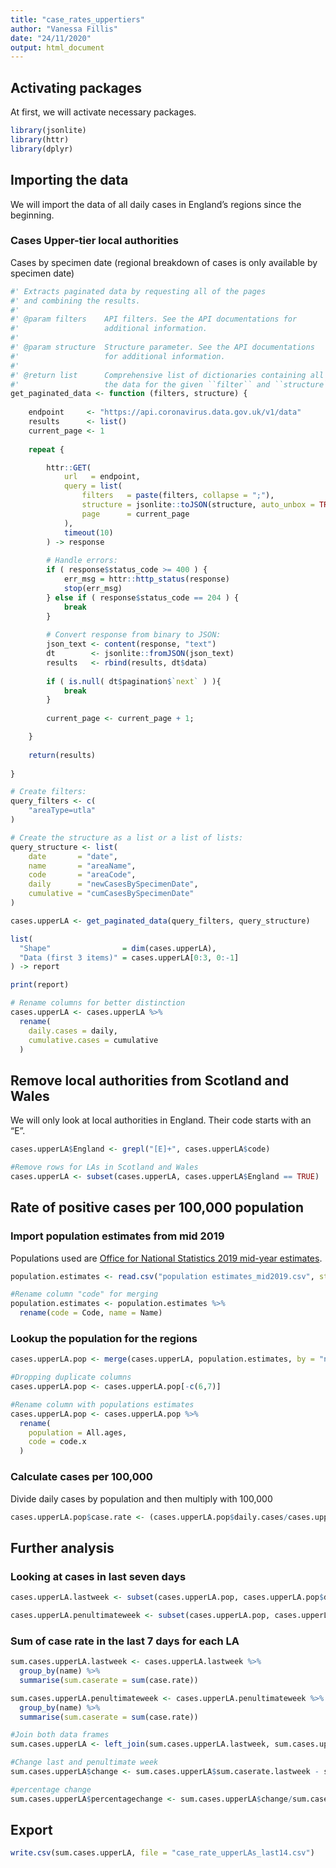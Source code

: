 ```yaml
---
title: "case_rates_uppertiers"
author: "Vanessa Fillis"
date: "24/11/2020"
output: html_document
---
```


## Activating packages

At first, we will activate necessary packages. 

```r
library(jsonlite)
library(httr)
library(dplyr)
```

## Importing the data

We will import the data of all daily cases in England's regions since the beginning. 

### Cases Upper-tier local authorities

Cases by specimen date (regional breakdown of cases is only available by specimen date)

```r
#' Extracts paginated data by requesting all of the pages
#' and combining the results.
#'
#' @param filters    API filters. See the API documentations for 
#'                   additional information.
#'                   
#' @param structure  Structure parameter. See the API documentations 
#'                   for additional information.
#'                   
#' @return list      Comprehensive list of dictionaries containing all 
#'                   the data for the given ``filter`` and ``structure`.`
get_paginated_data <- function (filters, structure) {
  
    endpoint     <- "https://api.coronavirus.data.gov.uk/v1/data"
    results      <- list()
    current_page <- 1
    
    repeat {

        httr::GET(
            url   = endpoint,
            query = list(
                filters   = paste(filters, collapse = ";"),
                structure = jsonlite::toJSON(structure, auto_unbox = TRUE),
                page      = current_page
            ),
            timeout(10)
        ) -> response
        
        # Handle errors:
        if ( response$status_code >= 400 ) {
            err_msg = httr::http_status(response)
            stop(err_msg)
        } else if ( response$status_code == 204 ) {
            break
        }
        
        # Convert response from binary to JSON:
        json_text <- content(response, "text")
        dt        <- jsonlite::fromJSON(json_text)
        results   <- rbind(results, dt$data)
        
        if ( is.null( dt$pagination$`next` ) ){
            break
        }
        
        current_page <- current_page + 1;

    }
    
    return(results)
    
}

# Create filters:
query_filters <- c(
    "areaType=utla"
)

# Create the structure as a list or a list of lists:
query_structure <- list(
    date       = "date", 
    name       = "areaName", 
    code       = "areaCode", 
    daily      = "newCasesBySpecimenDate",
    cumulative = "cumCasesBySpecimenDate"
)

cases.upperLA <- get_paginated_data(query_filters, query_structure)

list(
  "Shape"                = dim(cases.upperLA),
  "Data (first 3 items)" = cases.upperLA[0:3, 0:-1]
) -> report

print(report)

# Rename columns for better distinction
cases.upperLA <- cases.upperLA %>%
  rename(
    daily.cases = daily,
    cumulative.cases = cumulative
  )
```

## Remove local authorities from Scotland and Wales

We will only look at local authorities in England. Their code starts with an "E". 

```r
cases.upperLA$England <- grepl("[E]+", cases.upperLA$code)

#Remove rows for LAs in Scotland and Wales
cases.upperLA <- subset(cases.upperLA, cases.upperLA$England == TRUE)
```

## Rate of positive cases per 100,000 population  

### Import population estimates from mid 2019

Populations used are [Office for National Statistics 2019 mid-year estimates](https://www.ons.gov.uk/peoplepopulationandcommunity/populationandmigration/populationestimates/datasets/populationestimatesforukenglandandwalesscotlandandnorthernireland). 

```r
population.estimates <- read.csv("population estimates_mid2019.csv", stringsAsFactors = FALSE)

#Rename column "code" for merging
population.estimates <- population.estimates %>%
  rename(code = Code, name = Name)
```

### Lookup the population for the regions

```r
cases.upperLA.pop <- merge(cases.upperLA, population.estimates, by = "name")

#Dropping duplicate columns
cases.upperLA.pop <- cases.upperLA.pop[-c(6,7)]

#Rename column with populations estimates
cases.upperLA.pop <- cases.upperLA.pop %>%
  rename(
    population = All.ages,
    code = code.x
  )
```

### Calculate cases per 100,000

Divide daily cases by population and then multiply with 100,000

```r
cases.upperLA.pop$case.rate <- (cases.upperLA.pop$daily.cases/cases.upperLA.pop$population)*100000
```

## Further analysis

### Looking at cases in last seven days 

```r
cases.upperLA.lastweek <- subset(cases.upperLA.pop, cases.upperLA.pop$date >= "2020-11-16" & cases.upperLA.pop$date <= "2020-11-22")

cases.upperLA.penultimateweek <- subset(cases.upperLA.pop, cases.upperLA.pop$date >= "2020-11-09" & cases.upperLA.pop$date <= "2020-11-15")
```

### Sum of case rate in the last 7 days for each LA

```r
sum.cases.upperLA.lastweek <- cases.upperLA.lastweek %>%
  group_by(name) %>%
  summarise(sum.caserate = sum(case.rate))

sum.cases.upperLA.penultimateweek <- cases.upperLA.penultimateweek %>%
  group_by(name) %>%
  summarise(sum.caserate = sum(case.rate))

#Join both data frames
sum.cases.upperLA <- left_join(sum.cases.upperLA.lastweek, sum.cases.upperLA.penultimateweek, by = "name", suffix = c(".lastweek", ".penultimateweek"))

#Change last and penultimate week 
sum.cases.upperLA$change <- sum.cases.upperLA$sum.caserate.lastweek - sum.cases.upperLA$sum.caserate.penultimateweek

#percentage change
sum.cases.upperLA$percentagechange <- sum.cases.upperLA$change/sum.cases.upperLA$sum.caserate.penultimateweek
```

## Export 

```r
write.csv(sum.cases.upperLA, file = "case_rate_upperLAs_last14.csv")
```


